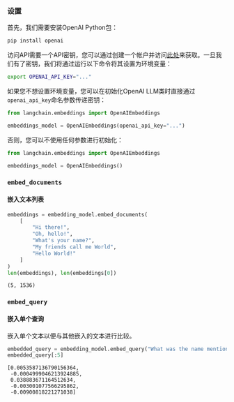### 设置

首先，我们需要安装OpenAI Python包：

```bash
pip install openai
```

访问API需要一个API密钥，您可以通过创建一个帐户并访问[此处](https://platform.openai.com/account/api-keys)来获取。一旦我们有了密钥，我们将通过运行以下命令将其设置为环境变量：

```bash
export OPENAI_API_KEY="..."
```

如果您不想设置环境变量，您可以在初始化OpenAI LLM类时直接通过`openai_api_key`命名参数传递密钥：

```python
from langchain.embeddings import OpenAIEmbeddings

embeddings_model = OpenAIEmbeddings(openai_api_key="...")
```

否则，您可以不使用任何参数进行初始化：
```python
from langchain.embeddings import OpenAIEmbeddings

embeddings_model = OpenAIEmbeddings()
```

### `embed_documents`
#### 嵌入文本列表

```python
embeddings = embedding_model.embed_documents(
    [
        "Hi there!",
        "Oh, hello!",
        "What's your name?",
        "My friends call me World",
        "Hello World!"
    ]
)
len(embeddings), len(embeddings[0])
```

<CodeOutputBlock language="python">

```
(5, 1536)
```

</CodeOutputBlock>

### `embed_query`
#### 嵌入单个查询
嵌入单个文本以便与其他嵌入的文本进行比较。

```python
embedded_query = embedding_model.embed_query("What was the name mentioned in the conversation?")
embedded_query[:5]
```

<CodeOutputBlock language="python">

```
[0.0053587136790156364,
 -0.0004999046213924885,
 0.038883671164512634,
 -0.003001077566295862,
 -0.00900818221271038]
```

</CodeOutputBlock>
